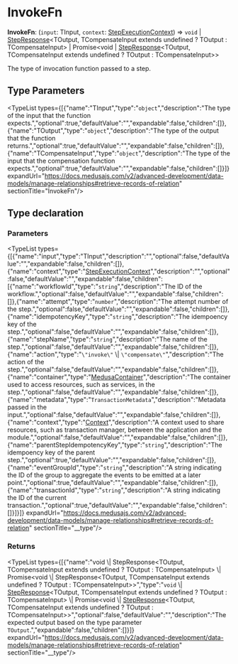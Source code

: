 
# InvokeFn

 **InvokeFn**: (`input`: TInput, `context`: [StepExecutionContext](../../interfaces/workflows.StepExecutionContext/page.mdx)) => `void` \| [StepResponse](../../classes/workflows.StepResponse/page.mdx)&#60;TOutput, TCompensateInput extends undefined ? TOutput : TCompensateInput&#62; \| Promise&#60;void \| [StepResponse](../../classes/workflows.StepResponse/page.mdx)&#60;TOutput, TCompensateInput extends undefined ? TOutput : TCompensateInput&#62;&#62;

The type of invocation function passed to a step.

## Type Parameters

<TypeList types={[{"name":"TInput","type":"`object`","description":"The type of the input that the function expects.","optional":true,"defaultValue":"","expandable":false,"children":[]},{"name":"TOutput","type":"`object`","description":"The type of the output that the function returns.","optional":true,"defaultValue":"","expandable":false,"children":[]},{"name":"TCompensateInput","type":"`object`","description":"The type of the input that the compensation function expects.","optional":true,"defaultValue":"","expandable":false,"children":[]}]} expandUrl="https://docs.medusajs.com/v2/advanced-development/data-models/manage-relationships#retrieve-records-of-relation" sectionTitle="InvokeFn"/>

## Type declaration

### Parameters

<TypeList types={[{"name":"input","type":"TInput","description":"","optional":false,"defaultValue":"","expandable":false,"children":[]},{"name":"context","type":"[StepExecutionContext](../../interfaces/workflows.StepExecutionContext/page.mdx)","description":"","optional":false,"defaultValue":"","expandable":false,"children":[{"name":"workflowId","type":"`string`","description":"The ID of the workflow.","optional":false,"defaultValue":"","expandable":false,"children":[]},{"name":"attempt","type":"`number`","description":"The attempt number of the step.","optional":false,"defaultValue":"","expandable":false,"children":[]},{"name":"idempotencyKey","type":"`string`","description":"The idempoency key of the step.","optional":false,"defaultValue":"","expandable":false,"children":[]},{"name":"stepName","type":"`string`","description":"The name of the step.","optional":false,"defaultValue":"","expandable":false,"children":[]},{"name":"action","type":"`\"invoke\"` \\| `\"compensate\"`","description":"The action of the step.","optional":false,"defaultValue":"","expandable":false,"children":[]},{"name":"container","type":"[MedusaContainer](../../../medusa/types/medusa.MedusaContainer/page.mdx)","description":"The container used to access resources, such as services, in the step.","optional":false,"defaultValue":"","expandable":false,"children":[]},{"name":"metadata","type":"`TransactionMetadata`","description":"Metadata passed in the input.","optional":false,"defaultValue":"","expandable":false,"children":[]},{"name":"context","type":"[Context](../../../types/interfaces/types.Context/page.mdx)","description":"A context used to share resources, such as transaction manager, between the application and the module.","optional":false,"defaultValue":"","expandable":false,"children":[]},{"name":"parentStepIdempotencyKey","type":"`string`","description":"The idempoency key of the parent step.","optional":true,"defaultValue":"","expandable":false,"children":[]},{"name":"eventGroupId","type":"`string`","description":"A string indicating the ID of the group to aggregate the events to be emitted at a later point.","optional":true,"defaultValue":"","expandable":false,"children":[]},{"name":"transactionId","type":"`string`","description":"A string indicating the ID of the current transaction.","optional":true,"defaultValue":"","expandable":false,"children":[]}]}]} expandUrl="https://docs.medusajs.com/v2/advanced-development/data-models/manage-relationships#retrieve-records-of-relation" sectionTitle="__type"/>

### Returns

<TypeList types={[{"name":"void \\| StepResponse&#60;TOutput, TCompensateInput extends undefined ? TOutput : TCompensateInput&#62; \\| Promise&#60;void \\| StepResponse&#60;TOutput, TCompensateInput extends undefined ? TOutput : TCompensateInput&#62;&#62;","type":"`void` \\| [StepResponse](../../classes/workflows.StepResponse/page.mdx)&#60;TOutput, TCompensateInput extends undefined ? TOutput : TCompensateInput&#62; \\| Promise&#60;void \\| [StepResponse](../../classes/workflows.StepResponse/page.mdx)&#60;TOutput, TCompensateInput extends undefined ? TOutput : TCompensateInput&#62;&#62;","optional":false,"defaultValue":"","description":"The expected output based on the type parameter `TOutput`.","expandable":false,"children":[]}]} expandUrl="https://docs.medusajs.com/v2/advanced-development/data-models/manage-relationships#retrieve-records-of-relation" sectionTitle="__type"/>
